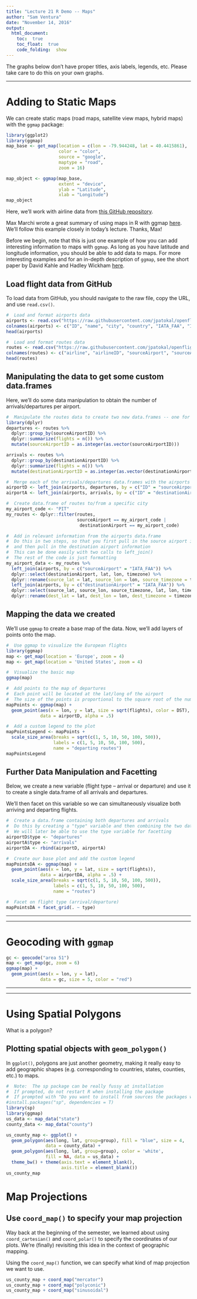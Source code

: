 ```yaml
---
title: "Lecture 21 R Demo -- Maps"
author: "Sam Ventura"
date: "November 14, 2016"
output: 
  html_document:
    toc:  true
    toc_float:  true
    code_folding:  show
---
```



The graphs below don't have proper titles, axis labels, legends, etc.  Please take care to do this on your own graphs.

***


#  Adding to Static Maps

We can create static maps (road maps, satellite view maps, hybrid maps) with the `ggmap` package:

```r
library(ggplot2)
library(ggmap)
map_base <- get_map(location = c(lon = -79.944248, lat = 40.4415861),
                    color = "color",
                    source = "google",
                    maptype = "road",
                    zoom = 16)

map_object <- ggmap(map_base,
                    extent = "device",
                    ylab = "Latitude",
                    xlab = "Longitude")
map_object
```


Here, we'll work with airline data from [this GitHub repository](https://github.com/jpatokal/openflights).

Max Marchi wrote a great summary of using maps in R with ggmap [here](http://www.milanor.net/blog/maps-in-r-plotting-data-points-on-a-map/).  We'll follow this example closely in today's lecture.  Thanks, Max!

Before we begin, note that this is just one example of how you can add interesting information to maps with `ggmap`.  As long as you have latitude and longitude information, you should be able to add data to maps.  For more interesting examples and for an in-depth description of `ggmap`, see the short paper by David Kahle and Hadley Wickham [here](http://stat405.had.co.nz/ggmap.pdf).


##  Load flight data from GitHub

To load data from GitHub, you should navigate to the raw file, copy the URL, and use `read.csv()`.

```r
#  Load and format airports data
airports <- read.csv("https://raw.githubusercontent.com/jpatokal/openflights/master/data/airports.dat", header = FALSE)
colnames(airports) <- c("ID", "name", "city", "country", "IATA_FAA", "ICAO", "lat", "lon", "altitude", "timezone", "DST", "misc_loc")
head(airports)

#  Load and format routes data
routes <- read.csv("https://raw.githubusercontent.com/jpatokal/openflights/master/data/routes.dat", header=F)
colnames(routes) <- c("airline", "airlineID", "sourceAirport", "sourceAirportID", "destinationAirport", "destinationAirportID", "codeshare", "stops", "equipment")
head(routes)
```


##  Manipulating the data to get some custom data.frames

Here, we'll do some data manipulation to obtain the number of arrivals/departures per airport.

```r
#  Manipulate the routes data to create two new data.frames -- one for arrivals, one for departures.  Each counts the number of flights arriving/departing from each airport.
library(dplyr)
departures <- routes %>%
  dplyr::group_by(sourceAirportID) %>%
  dplyr::summarize(flights = n()) %>%
  mutate(sourceAirportID = as.integer(as.vector(sourceAirportID)))

arrivals <- routes %>%
  dplyr::group_by(destinationAirportID) %>%
  dplyr::summarize(flights = n()) %>%
  mutate(destinationAirportID = as.integer(as.vector(destinationAirportID)))

#  Merge each of the arrivals/departures data.frames with the airports data.frame above
airportD <- left_join(airports, departures, by = c("ID" = "sourceAirportID"))
airportA <- left_join(airports, arrivals, by = c("ID" = "destinationAirportID"))

#  Create data.frame of routes to/from a specific city
my_airport_code <- "PIT"
my_routes <- dplyr::filter(routes, 
                           sourceAirport == my_airport_code | 
                            destinationAirport == my_airport_code)

#  Add in relevant information from the airports data.frame
#  Do this in two steps, so that you first pull in the source airport information
#  and then pull in the destination airport information
#  This can be done easily with two calls to left_join()
#  The rest of the code is just formatting
my_airport_data <- my_routes %>%
  left_join(airports, by = c("sourceAirport" = "IATA_FAA")) %>%
  dplyr::select(destinationAirport, lat, lon, timezone) %>%
  dplyr::rename(source_lat = lat, source_lon = lon, source_timezone = timezone) %>%
  left_join(airports, by = c("destinationAirport" = "IATA_FAA")) %>%
  dplyr::select(source_lat, source_lon, source_timezone, lat, lon, timezone) %>%
  dplyr::rename(dest_lat = lat, dest_lon = lon, dest_timezone = timezone)
```


##  Mapping the data we created

We'll use `ggmap` to create a base map of the data.  Now, we'll add layers of points onto the map.

```r
#  Use ggmap to visualize the European flights
library(ggmap)
map <- get_map(location = 'Europe', zoom = 4)
map <- get_map(location = 'United States', zoom = 4)

#  Visualize the basic map
ggmap(map)

#  Add points to the map of departures
#  Each point will be located at the lat/long of the airport
#  The size of the points is proportional to the square root of the number of flights at that airport
mapPoints <- ggmap(map) +
  geom_point(aes(x = lon, y = lat, size = sqrt(flights), color = DST), 
             data = airportD, alpha = .5)

#  Add a custom legend to the plot
mapPointsLegend <- mapPoints +
  scale_size_area(breaks = sqrt(c(1, 5, 10, 50, 100, 500)), 
                  labels = c(1, 5, 10, 50, 100, 500), 
                  name = "departing routes")
mapPointsLegend
```


##  Further Data Manipulation and Facetting

Below, we create a new variable (flight type -- arrival or departure) and use it to create a single data.frame of all arrivals and departures.

We'll then facet on this variable so we can simultaneously visualize both arriving and departing flights.

```r
#  Create a data.frame containing both departures and arrivals
#  Do this by creating a "type" variable and then combining the two data.frames
#  We will later be able to use the type variable for facetting
airportD$type <- "departures"
airportA$type <- "arrivals"
airportDA <- rbind(airportD, airportA)

#  Create our base plot and add the custom legend
mapPointsDA <- ggmap(map) +
  geom_point(aes(x = lon, y = lat, size = sqrt(flights)), 
             data = airportDA, alpha = .5) +
  scale_size_area(breaks = sqrt(c(1, 5, 10, 50, 100, 500)), 
                  labels = c(1, 5, 10, 50, 100, 500), 
                  name = "routes")

#  Facet on flight type (arrival/departure)
mapPointsDA + facet_grid(. ~ type)
```



***
***


#  Geocoding with `ggmap`

```r
gc <- geocode("area 51")
map <- get_map(gc, zoom = 6)
ggmap(map) + 
  geom_point(aes(x = lon, y = lat), 
             data = gc, size = 5, color = "red")
```


***
***


#  Using Spatial Polygons

What is a polygon?


##  Plotting spatial objects with `geom_polygon()`

In `ggplot()`, polygons are just another geometry, making it really easy to add geographic shapes (e.g. corresponding to countries, states, counties, etc.) to maps.

```r
#  Note:  The sp package can be really fussy at installation
#  If prompted, do not restart R when installing the package
#  If prompted with "Do you want to install from sources the packages which need compilation?", type 'n'
#install.packages("sp", dependencies = T)
library(sp)
library(ggmap)
us_data <- map_data("state")
county_data <- map_data("county")

us_county_map <- ggplot() + 
  geom_polygon(aes(long, lat, group=group), fill = "blue", size = 4, 
               data = county_data) + 
  geom_polygon(aes(long, lat, group=group), color = 'white',
               fill = NA, data = us_data) + 
  theme_bw() + theme(axis.text = element_blank(), 
                     axis.title = element_blank())
us_county_map
```


#  Map Projections

##  Use `coord_map()` to specify your map projection

Way back at the beginning of the semester, we learned about using `coord_cartesian()` and `coord_polar()` to specify the coordinates of our plots.  We're (finally) revisiting this idea in the context of geographic mapping.

Using the `coord_map()` function, we can specify what kind of map projection we want to use.

```r
us_county_map + coord_map("mercator") 
us_county_map + coord_map("polyconic") 
us_county_map + coord_map("sinusoidal") 
```


